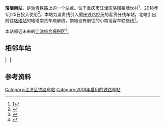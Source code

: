 {{Infobox China railway station
| 车站名称 = 珞璜南站
| 图片 = Platforms 1-2 of Luohuangnan Railway Station (20180215134109).jpg
| 图片介绍 = 车站站台
| 车站拼音 = Luohuangnan
| 英文名称 = Luohuangnan Railway Station
| 车站代码 = 47161
| 电报码 = LNE
| 拼音码 = LHN
| 车站类型 = 客运站
| 技术性质 = 
| 业务性质 = 
| 始建时间 = 
| 开通运营 = 2018年1月25日
| 车站位置 = {{CHN}}[[重庆市|重庆市]][[江津区|江津区]][[珞璜镇|珞璜镇]]塘坎村
| 坐标 = {{coord|29|18|6.84|N|106|26|15.23|E|display=inline,title}}
| 归属 = [[成都铁路局|成都铁路局]]
| 线路 = [[渝贵铁路|渝贵铁路]]
| 车站等级 = 
| 使用状态 = 使用中
| 股道数目 = 
| 正线 = 
| 到发线 = 
| 其它线 = 
| 月台数目 = 
| 侧式站台 = 
| 岛式站台 = 
| 站台面 = 
| 网站 = 
| 站线配置图 = 
| route_map = {{重庆铁路车站RDT/珞璜南站}}
}}
'''珞璜南站'''，是[[渝贵铁路|渝贵铁路]]上的一个站点。位于[[重庆市|重庆市]][[江津区|江津区]][[珞璜镇|珞璜镇]]塘坎村<ref name=csh> [http://www.gzgov.gov.cn/gzxw/728325.shtml=贵州省政府网]{{dead link|date=2018年3月 |bot=InternetArchiveBot |fix-attempted=yes }}</ref>，2018年1月25日投入使用<ref>{{cite web|url=http://news.cqjjnet.com/html/2018-01/24/content_43721317.htm|title=渝贵铁路即将通车 记者带你提前体验江津珞璜南站|publisher=江津网|date=2018-01-24|accessdate=2018-01-25|archive-date=2018-01-25|archive-url=https://web.archive.org/web/20180125022537/http://news.cqjjnet.com/html/2018-01/24/content_43721317.htm|dead-url=no}}</ref>。本站为渝贵线引入[[重庆铁路枢纽|重庆铁路枢纽]]的客货分线车站，北端引出前往[[珞璜站|珞璜站]]的珞璜南货车疏解线，南端设有前往{{站|小南垭}}的小南垭客车联络线<ref>{{cite journal|author=刘婷婷|title=现代综合性大型铁路物流中心站工程建设研究|journal=科技创新导报|publisher=中国宇航出版社|issn=1674-098X|year=2016|issue=02|pages=15-17}}</ref>。

本站邻近未来的[[江津综合保税区|江津综合保税区]]<ref>{{Cite web|title=重庆江津综合保税区凸显区位交通优势|url=https://epaper.cqrb.cn/html/cqrb/2018-01/25/003/content_192770.htm|date=2018-01-25|publisher=[[重庆日报_(中华人民共和国)|重庆日报]]|access-date=2021-06-09|archive-date=2021-06-09|archive-url=https://web.archive.org/web/20210609000530/https://epaper.cqrb.cn/html/cqrb/2018-01/25/003/content_192770.htm|dead-url=no}}</ref>。

==相邻车站==
{{Start rail box|[[File:China_Railways.svg|16px]] [[中国铁路|中国铁路]]}} 
{{s-inop|[[重庆西站|重庆西站]]|本线起点}}
{{s-line|[[渝贵铁路|渝贵铁路]]<br />← 22km 珞璜南站 39km →}} 
{{s-inop|[[綦江东站|綦江东站]]|{{站|贵阳北}}方向}}
|-
{{s-inop|[[珞璜站|珞璜站]]|川黔线{{站|重庆}}方向}}
{{s-line|珞璜南货车疏解线<br />← 3km 珞璜南站 {{0}}{{0}}{{0}} {{0}}{{0}}}}
{{terminus}}
|-
{{terminus}}
{{s-line|小南垭客车联络线<br />{{0}}{{0}} {{0}}{{0}}{{0}} 珞璜南站 4km →}}
{{s-inop|[[小南垭站|小南垭站]]|川黔线{{站|贵阳}}方向}}
{{End box}}

== 参考资料 ==
{{commonscat|Luohuangnan Railway Station}}
{{reflist}}

{{渝贵铁路}}
{{重庆东环铁路}}
{{重庆铁路}}

{{DEFAULTSORT:Luohuang South Railway Station}}
[[Category:江津区铁路车站|Category:江津区铁路车站]]
[[Category:2018年启用的铁路车站|Category:2018年启用的铁路车站]]
